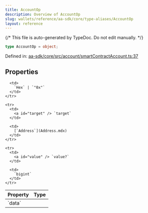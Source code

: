 ```yaml
---
title: AccountOp
description: Overview of AccountOp
slug: wallets/reference/aa-sdk/core/type-aliases/AccountOp
layout: reference
---
```


{/* This file is auto-generated by TypeDoc. Do not edit manually. */}

```ts
type AccountOp = object;
```

Defined in: [aa-sdk/core/src/account/smartContractAccount.ts:37](https://github.com/alchemyplatform/aa-sdk/blob/0cc60e9f694c242d91befdaa2f26cdec3ee389c5/aa-sdk/core/src/account/smartContractAccount.ts#L37)

## Properties

<table>
  <thead>
    <tr>
      <th align="left">Property</th>
      <th align="left">Type</th>
    </tr>
  </thead>

  <tbody>
    <tr>
      <td>
        <a id="data" /> `data`
      </td>

      <td>
        `Hex` | `"0x"`
      </td>
    </tr>

    <tr>
      <td>
        <a id="target" /> `target`
      </td>

      <td>
        [`Address`](Address.mdx)
      </td>
    </tr>

    <tr>
      <td>
        <a id="value" /> `value?`
      </td>

      <td>
        `bigint`
      </td>
    </tr>

  </tbody>
</table>

